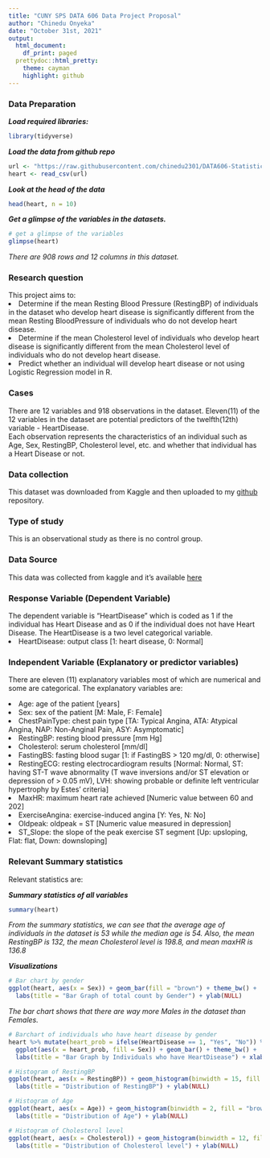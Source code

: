 ---
title: "CUNY SPS DATA 606 Data Project Proposal"
author: "Chinedu Onyeka"
date: "October 31st, 2021"
output:
  html_document:
    df_print: paged
  prettydoc::html_pretty:
    theme: cayman
    highlight: github
---


### <b>Data Preparation</b>

<b>*Load required libraries:*</b>  
```{r load-libraries, message=FALSE}
library(tidyverse)
```
<b>*Load the data from github repo*</b>  
```{r read-file, message=FALSE}
url <- "https://raw.githubusercontent.com/chinedu2301/DATA606-Statistics-and-Probability-for-Data-Analytics/main/heart.csv"
heart <- read_csv(url)
```

<b>*Look at the head of the data*</b>  
```{r}
head(heart, n = 10)
```


<b>*Get a glimpse of the variables in the datasets.*</b>  
```{r}
# get a glimpse of the variables
glimpse(heart)
```

*There are 908 rows and 12 columns in this dataset.*


### <b>Research question</b>  

This project aims to: 
<li> Determine if the mean Resting Blood Pressure (RestingBP) of individuals in the dataset who develop heart disease is significantly different from the mean Resting BloodPressure of individuals who do not develop heart disease. </li>
<li> Determine if the mean Cholesterol level of individuals who develop heart disease is significantly different from the mean Cholesterol level of individuals who do not develop heart disease. </li>
<li> Predict whether an individual will develop heart disease or not using Logistic Regression model in R.</li>


### <b>Cases</b>  

There are 12 variables and 918 observations in the dataset. Eleven(11) of the 12 variables in the dataset are potential predictors of the twelfth(12th) variable - HeartDisease.  
Each observation represents the characteristics of an individual such as Age, Sex, RestingBP, Cholesterol level, etc. and whether that individual has a Heart Disease or not.



### <b>Data collection</b>  

This dataset was downloaded from Kaggle and then uploaded to my [github](https://github.com/chinedu2301/DATA606-Statistics-and-Probability-for-Data-Analytics/blob/main/heart.csv) repository.



### <b>Type of study</b>   

This is an observational study as there is no control group.



### <b>Data Source</b>  

This data was collected from kaggle and it's available [here](https://www.kaggle.com/fedesoriano/heart-failure-prediction)


### <b>Response Variable (Dependent Variable)</b>  

The dependent variable is "HeartDisease" which is coded as 1 if the individual has Heart Disease and as 0 if the individual does not have Heart Disease. The HeartDisease is a two level categorical variable.
<li>HeartDisease: output class [1: heart disease, 0: Normal]</li>


### <b>Independent Variable (Explanatory or predictor variables)</b>  

There are eleven (11) explanatory variables most of which are numerical and some are categorical. The explanatory variables are:  

<li>Age: age of the patient [years]</li>
<li>Sex: sex of the patient [M: Male, F: Female]</li>
<li>ChestPainType: chest pain type [TA: Typical Angina, ATA: Atypical Angina, NAP: Non-Anginal Pain, ASY: Asymptomatic]</li>
<li>RestingBP: resting blood pressure [mm Hg]</li>
<li>Cholesterol: serum cholesterol [mm/dl]</li>
<li>FastingBS: fasting blood sugar [1: if FastingBS > 120 mg/dl, 0: otherwise]</li>
<li>RestingECG: resting electrocardiogram results [Normal: Normal, ST: having ST-T wave abnormality (T wave inversions and/or ST elevation or depression of > 0.05 mV), LVH: showing probable or definite left ventricular hypertrophy by Estes' criteria]</li>
<li>MaxHR: maximum heart rate achieved [Numeric value between 60 and 202]</li>
<li>ExerciseAngina: exercise-induced angina [Y: Yes, N: No]</li>
<li>Oldpeak: oldpeak = ST [Numeric value measured in depression]</li>
<li>ST_Slope: the slope of the peak exercise ST segment [Up: upsloping, Flat: flat, Down: downsloping]</li>



### <b>Relevant Summary statistics</b>  

Relevant statistics are: 

<b>*Summary statistics of all variables*</b>
```{r}
summary(heart)
```

*From the summary statistics, we can see that the average age of individuals in the dataset is 53 while the median age is 54. Also, the mean RestingBP is 132, the mean Cholesterol level is 198.8, and mean maxHR is 136.8*  

<b>*Visualizations*</b>  

```{r}
# Bar chart by gender
ggplot(heart, aes(x = Sex)) + geom_bar(fill = "brown") + theme_bw() + 
  labs(title = "Bar Graph of total count by Gender") + ylab(NULL)
```

*The bar chart shows that there are way more Males in the dataset than Females.*


```{r}
# Barchart of individuals who have heart disease by gender
heart %>% mutate(heart_prob = ifelse(HeartDisease == 1, "Yes", "No")) %>% 
  ggplot(aes(x = heart_prob, fill = Sex)) + geom_bar() + theme_bw() + 
  labs(title = "Bar Graph by Individuals who have HeartDisease") + xlab("HeartDisease") + ylab(NULL)
```

```{r}
# Histogram of RestingBP
ggplot(heart, aes(x = RestingBP)) + geom_histogram(binwidth = 15, fill = "brown") + 
  labs(title = "Distribution of RestingBP") + ylab(NULL)
```

```{r}
# Histogram of Age
ggplot(heart, aes(x = Age)) + geom_histogram(binwidth = 2, fill = "brown") + 
  labs(title = "Distribution of Age") + ylab(NULL)
```

```{r}
# Histogram of Cholesterol level
ggplot(heart, aes(x = Cholesterol)) + geom_histogram(binwidth = 12, fill = "brown") + 
  labs(title = "Distribution of Cholesterol level") + ylab(NULL)
```



